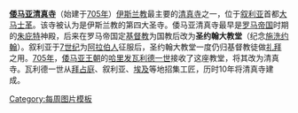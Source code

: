 '''[[倭马亚清真寺]]'''（始建于[[705年]]）[[伊斯兰教]]最主要的[[清真寺]]之一，位于[[叙利亚]]首都[[大马士革]]。该寺被认为是伊斯兰教的第四大圣寺。倭马亚清真寺最早是[[罗马帝国]]时期的[[朱庇特]]神殿，后来在罗马帝国定[[基督教]]为国教后改为'''圣约翰大教堂'''（纪念[[施洗约翰]]）。叙利亚于[[7世纪]]为[[阿拉伯人]]征服后，圣约翰大教堂一度仍归基督教徒做[[礼拜]]之用。[[705年]]，[[倭马亚王朝]]的[[哈里发]][[瓦利德一世]]接收了这座教堂，将其改为清真寺。瓦利德一世从[[拜占庭帝国|拜占庭]]、叙利亚、[[埃及]]等地招集工匠，历时10年将清真寺建成。
<noinclude>[[Category:每周图片模板]]</noinclude>